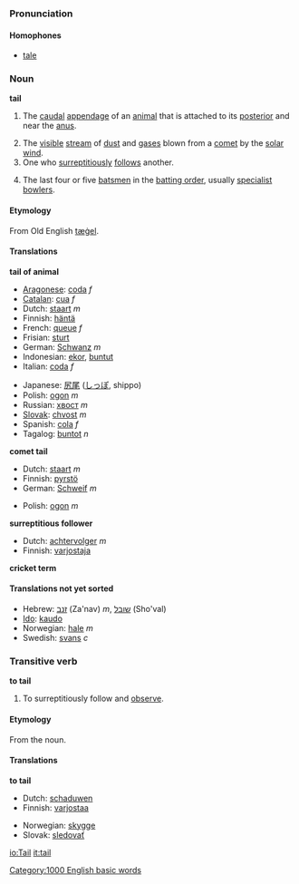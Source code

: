 ===Pronunciation===
====Homophones====
*[[tale]]

===Noun===
'''tail'''

#{{anatomy}} The [[caudal]] [[appendage]] of an [[animal]] that is attached to its [[posterior]] and near the [[anus]].
#The [[visible]] [[stream]] of [[dust]] and [[gas]]es blown from a [[comet]] by the [[solar wind]].
#One who [[surreptitious]]ly [[follow]]s another.
#{{Cricket}} The last four or five [[batsman|batsmen]] in the [[batting order]], usually [[specialist]] [[bowlers]].

====Etymology====
From Old English [[tægel|tæġel]].

====Translations====

<!--DefA-->'''tail of animal'''
{{top}}
<!--languages from A to I go here-->
*[[Aragonese]]: [[coda]] ''f''
*[[Catalan]]: [[cua]] ''f''
*Dutch: [[staart]] ''m''
*Finnish: [[häntä]]
*French: [[queue#French|queue]] ''f''
*Frisian: [[sturt]]
*German: [[Schwanz]] ''m''
*Indonesian: [[ekor]], [[buntut]]
*Italian: [[coda#Italian|coda]] ''f''
{{mid}}
<!--languages from J to Z go here-->
*Japanese: [[尻尾]] ([[しっぽ]], shippo)
*Polish: [[ogon]] ''m''
*Russian: [[хвост]] ''m''
*[[Slovak]]: [[chvost]] ''m''
*Spanish: [[cola]] ''f''
*Tagalog: [[buntot]] ''n''
{{bottom}}

<!--DefB-->'''comet tail'''
{{top}}
<!--languages from A to I go here-->
*Dutch: [[staart]] ''m''
*Finnish: [[pyrstö]]
*German: [[Schweif]] ''m''
{{mid}}
<!--languages from J to Z go here-->
*Polish: [[ogon]] ''m''
{{bottom}}

<!--DefC-->'''surreptitious follower'''
{{top}}
<!--languages from A to I go here-->
*Dutch: [[achtervolger]] ''m''
*Finnish: [[varjostaja]]
{{mid}}
<!--languages from J to Z go here-->
{{bottom}}

<!--DefD-->'''cricket term'''
{{top}}
<!--languages from A to I go here-->
{{mid}}
<!--languages from J to Z go here-->
{{bottom}}

====Translations not yet sorted====
*Hebrew: [[זנב]] (Za'nav) ''m'', [[שובל]] (Sho'val)
*[[Ido]]: [[kaudo]]
*Norwegian: [[hale]] ''m''
*Swedish: [[svans]] ''c''

===Transitive verb===
'''to tail'''

#To surreptitiously follow and [[observe]].

====Etymology====
From the noun.

====Translations====
<!--DefA-->'''to tail'''
{{top}}
<!--languages from A to I go here-->
*Dutch: [[schaduwen]]
*Finnish: [[varjostaa]]
{{mid}}
<!--languages from J to Z go here-->
*Norwegian: [[skygge]]
*Slovak: [[sledovať]]
{{bottom}}

[[Category:1000 English basic words]]

[[io:Tail]]
[[it:tail]]